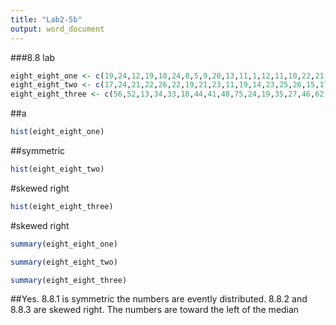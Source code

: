 ```yaml
---
title: "Lab2-5b"
output: word_document
---
```

###8.8 lab

```r
eight_eight_one <- c(19,24,12,19,18,24,8,5,9,20,13,11,1,12,11,10,22,21,7,16,15,15,26,16,1,13,21,21,20,19)
eight_eight_two <- c(17,24,21,22,26,22,19,21,23,11,19,14,23,25,26,15,17,26,21,18,19,21,24,18,16,20,21,20,23,33)
eight_eight_three <- c(56,52,13,34,33,18,44,41,48,75,24,19,35,27,46,62,71,24,66,94,40,18,15,39,53,23,41,78,15,35)
```
##a

```r
hist(eight_eight_one)
```
##symmetric
```r
hist(eight_eight_two)
```
#skewed right
```r
hist(eight_eight_three)
```

#skewed right

```r
summary(eight_eight_one)
```
```r
summary(eight_eight_two)
```

```r
summary(eight_eight_three)
```
##Yes.  8.8.1 is symmetric the numbers are evently distributed. 8.8.2 and 8.8.3 are skewed right.  The numbers are toward the left of the median